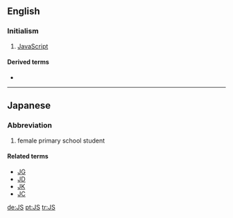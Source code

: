{{also|JS|js|Js|J's|j's|j/s}}
==English==

===Initialism===
{{rfc-header|Initialism}}
{{head|en|initialism}}

# [[JavaScript]]

====Derived terms====
* {{l|en|WinJS}}

----

==Japanese==

===Abbreviation===
{{rfc-header|Abbreviation}}
{{head|ja|noun}}

# {{abbreviation of|joshi shōgakusei|lang=ja}} {{gloss|[[女子小学生]] ([[じょししょうがくせい]])}} female primary school student

====Related terms====
* [[JG]]
* [[JD]]
* [[JK]]
* [[JC]]

[[de:JS]]
[[pt:JS]]
[[tr:JS]]